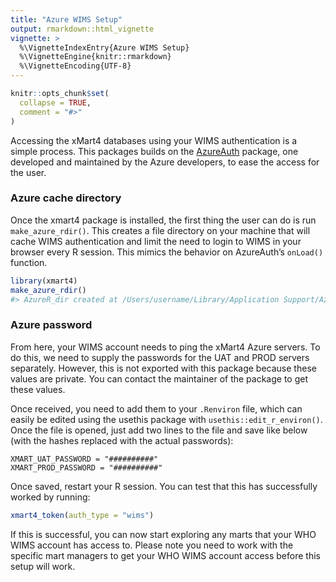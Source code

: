 ```yaml
---
title: "Azure WIMS Setup"
output: rmarkdown::html_vignette
vignette: >
  %\VignetteIndexEntry{Azure WIMS Setup}
  %\VignetteEngine{knitr::rmarkdown}
  %\VignetteEncoding{UTF-8}
---
```


```r
knitr::opts_chunk$set(
  collapse = TRUE,
  comment = "#>"
)
```

Accessing the xMart4 databases using your WIMS authentication is a simple process.
This packages builds on the [AzureAuth](https://github.com/Azure/AzureAuth) package,
one developed and maintained by the Azure developers, to ease the access for the user.

### Azure cache directory

Once the xmart4 package is installed, the first thing the user can do is run
`make_azure_rdir()`. This creates a file directory on your machine that will
cache WIMS authentication and limit the need to login to WIMS in your browser
every R session. This mimics the behavior on AzureAuth's `onLoad()` function.

``` r
library(xmart4)
make_azure_rdir()
#> AzureR_dir created at /Users/username/Library/Application Support/AzureR
```

### Azure password

From here, your WIMS account needs to ping the xMart4 Azure servers. To do this,
we need to supply the passwords for the UAT and PROD servers separately. However,
this is not exported with this package because these values are private. You can
contact the maintainer of the package to get these values.

Once received, you need to add them to your `.Renviron` file, which can easily
be edited using the usethis package with `usethis::edit_r_environ()`. Once the
file is opened, just add two lines to the file and save like below (with the
hashes replaced with the actual passwords):

```
XMART_UAT_PASSWORD = "##########"
XMART_PROD_PASSWORD = "##########"
```

Once saved, restart your R session. You can test that this has successfully worked
by running:

``` r
xmart4_token(auth_type = "wims")
```

If this is successful, you can now start exploring any marts that your WHO WIMS
account has access to. Please note you need to work with the specific mart managers
to get your WHO WIMS account access before this setup will work.
